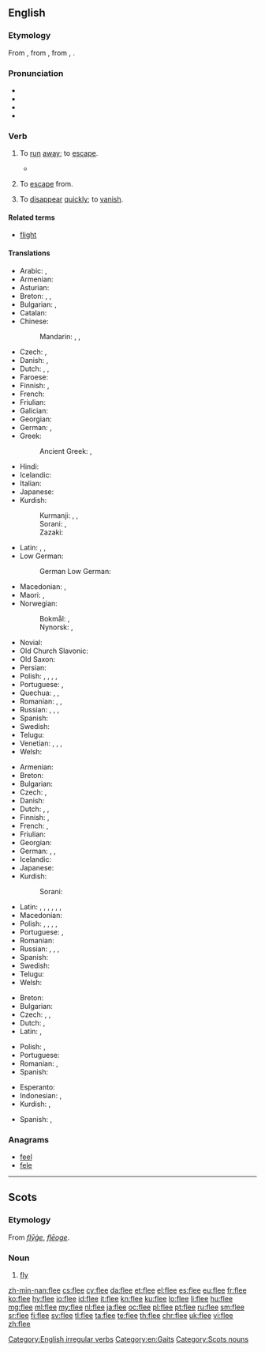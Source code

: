 ==English==

===Etymology===
From {{etyl|ang|en}} {{m|ang|flēon}}, from {{etyl|gem-pro|en}} {{m|gem-pro|*fleuhaną}}, from {{etyl|ine-pro|en}} {{m|ine-pro|*plewk-}}, {{m|ine-pro|*plew-||to fly, flow, run}}.

===Pronunciation===
* {{IPA|/fliː/|lang=en}}
* {{rhymes|iː|lang=en}}
* {{audio|en-us-flee.ogg|Audio (US)|lang=en}}
* {{homophones|lang=en|flea}}

===Verb===
{{en-verb|flees|fleeing|fled|fled}}

# {{label|en|intransitive}} To [[run]] [[away]]; to [[escape]].
#: {{ux|en|The prisoner tried to '''flee''', but was caught by the guards.}}
#* {{quote-book|year=1922|author={{w|Michael Arlen}}|title=[http://openlibrary.org/works/OL1519647W “Piracy”: A Romantic Chronicle of These Days]|chapter=Ep./4/2
|passage=As they turned into Hertford Street they startled a robin from the poet's head on a barren fountain, and he '''fled''' away with a cameo note.}}
# {{label|en|transitive}} To [[escape]] from.
#: {{ux|en|Many people '''fled''' the country as war loomed.}}
#: {{ux|en|Thousands of people moved northward trying to '''flee''' the drought.}}
# {{label|en|intransitive}} To [[disappear]] [[quickly]]; to [[vanish]].
#: {{ux|en|Ethereal products '''flee''' once freely exposed to air.}}

====Related terms====
* [[flight]]

====Translations====
{{trans-top|to run away; to escape}}
* Arabic: {{t|ar|هَرَبَ}}, {{t|ar|فَرَّ}}
* Armenian: {{t|hy|փախչել}}
* Asturian: {{t|ast|fuxir}}
* Breton: {{t+|br|redek}}, {{t+|br|tec'hout}}, {{t|br|fuiñ}}
* Bulgarian: {{t+|bg|бягам|sc=Cyrl}}, {{t+|bg|избягвам|sc=Cyrl}}
* Catalan: {{t+|ca|fugir}}
* Chinese:
*: Mandarin: {{t+|cmn|逃|tr=táo|sc=Hani}}, {{t+|cmn|奔逃|tr=bēntáo|sc=Hani}}, {{t+|cmn|奔|tr=bēn|sc=Hani}}
* Czech: {{t|cs|utéct}}, {{t|cs|utéci|pf}}
* Danish: {{t|da|flygte}}, {{t+|da|fly}}
* Dutch: {{t+|nl|vluchten}}, {{t|nl|wegvluchten}}, {{t+|nl|ontsnappen}}
* Faroese: {{t|fo|flýggja}}
* Finnish: {{t+|fi|paeta}}, {{t+|fi|karata}}
* French: {{t+|fr|s'enfuir}}
* Friulian: {{t|fur|fuî}}
* Galician: {{t+|gl|fuxir}}
* Georgian: {{t-needed|ka}}
* German: {{t+|de|fliehen}}, {{t+|de|flüchten}}
* Greek: {{t+|el|φεύγω}}
*: Ancient Greek: {{t|grc|φεύγω}}, {{t|grc|τρέω}}
* Hindi: {{t|hi|भागना|tr=bagana|sc=Deva}}
* Icelandic: {{t+|is|flýja}}
* Italian: {{t+|it|fuggire}}
* Japanese: {{t|ja|逃げる|tr=[[にげる]], nigeru|sc=Jpan}}
* Kurdish:
*: Kurmanji: {{t+|ku|revîn}}, {{t+|ku|bazdan}}, {{t+|ku|bezîn}}
*: Sorani: {{t|ckb|هه‌ڵاتن|sc=ku-Arab}}, {{t|ckb|ده‌رپه‌ڕین|sc=ku-Arab}}
*: Zazaki: {{t+|ku|remayen}}
{{trans-mid}}
* Latin: {{t+|la|fugiō}}, {{t+|la|fugio|alt=fugitō}}, {{t|la|perfugio}}
* Low German:
*: German Low German: {{t|nds-de|flüchten}}
* Macedonian: {{t|mk|по́бегне|sc=Cyrl}}, {{t|mk|на́пушти|sc=Cyrl}}
* Maori: {{t|mi|kairere}}, {{t|mi|tūrere}}
* Norwegian:
*: Bokmål: {{t|nb|flykte}}, {{t+|nb|rømme}}
*: Nynorsk: {{t|nn|flykte}}, {{t|nn|rømme}}
* Novial: {{t|nov|fuga}}
* Old Church Slavonic: {{t|cu|бѣжати|tr=běžati|sc=Cyrs}}
* Old Saxon: {{t|osx|fliohan}}
* Persian: {{t+|fa|گریختن|tr=gorixtæn|sc=fa-Arab}}
* Polish: {{t+|pl|uciec|pf}}, {{t+|pl|uciekać|impf}}, {{t|pl|zbiec|pf}}, {{t+|pl|umknąć|pf}}, {{t|pl|umykać|impf}}
* Portuguese: {{t+|pt|escapar}}, {{t+|pt|fugir}}
* Quechua: {{t|qu|ayqey}}, {{t|qu|chinkakapuy}}, {{t|qu|mitikuy}}
* Romanian: {{t+|ro|scăpa}}, {{t+|ro|evada}}, {{t+|ro|fugi}}
* Russian: {{t+|ru|убега́ть|impf}}, {{t+|ru|убежа́ть|pf}}, {{t+|ru|удира́ть|impf}}, {{t+|ru|удра́ть|pf}}
* Spanish: {{t+|es|huir}}
* Swedish: {{t+|sv|fly}}
* Telugu: {{t+|te|పారిపోవు|sc=Telu}}
* Venetian: {{t|vec|fuxir}}, {{t|vec|fùxer}}, {{t|vec|fugér}}, {{t|vec|fugir}}
* Welsh: {{t+|cy|ffoi}}
{{trans-bottom}}

{{trans-top|to escape from}}
* Armenian: {{t|hy|փախչել}}
* Breton: {{t+|br|tec'hel}}
* Bulgarian: {{t+|bg|избягвам|sc=Cyrl}}
* Czech: {{t|cs|utéci|pf}}, {{t|cs|utíkat|impf}}
* Danish: {{t|da|flygte}}
* Dutch: {{t+|nl|ontkomen}}, {{t+|nl|ontlopen}}, {{t+|nl|ontvluchten}}
* Finnish: {{t+|fi|paeta}}, {{t+|fi|karata}}
* French: {{t+|fr|fuir}}, {{t+|fr|échapper}}
* Friulian: {{t|fur|fuî}}
* Georgian: {{t-needed|ka}}
* German: {{t+|de|fliehen}}, {{t|de|entfliehen}}, {{t+|de|flüchten}}
* Icelandic: {{t+|is|flýja}}
* Japanese: {{t|ja|逃げる|tr=[[にげる]], nigeru|sc=Jpan}}
* Kurdish:
*: Sorani: {{t|ckb|ڕاکردن|sc=ku-Arab}}
{{trans-mid}}
* Latin: {{t+|la|fugio}}, {{t+|la|confugio}}, {{t|la|diffugio}}, {{t|la|profugio}}, {{t|la|refugio}}, {{t|la|evado}}, {{t|la|evado}}
* Macedonian: {{t|mk|и́збегне|sc=Cyrl}}
* Polish: {{t+|pl|uciec}}, {{t+|pl|uciekać}}, {{t|pl|zbiec}}, {{t+|pl|umknąć}}, {{t|pl|umykać}}
* Portuguese: {{t|pt|[[escapar]] [[de]]}}, {{t|pt|[[fugir]] [[de]]}}
* Romanian: {{t+|ro|fugi}}
* Russian: {{t+|ru|убега́ть|impf}}, {{t+|ru|убежа́ть|pf}}, {{t+|ru|удира́ть|impf}}, {{t+|ru|удра́ть|pf}}
* Spanish: {{t+|es|huir}}
* Swedish: {{t+|sv|fly}}
* Telugu: {{t+|te|పారిపోవు|sc=Telu}}
* Welsh: {{t+|cy|ffoi}}
{{trans-bottom}}

{{trans-top|to disappear quickly}}
* Breton: {{t+|br|tec'hout}}
* Bulgarian: {{t+|bg|изчезвам бързо|sc=Cyrl}}
* Czech: {{t+|cs|zmizet|pf}}, {{t+|cs|vypařit se|pf}}, {{t+|cs|zdrhnout|pf}} {{qualifier|colloquial}}
* Dutch: {{t+|nl|vervliegen}}, {{t+|nl|vlieden}}
* Latin: {{t+|la|evanesco}}, {{t+|la|aufugio}}
{{trans-mid}}
* Polish: {{t|pl|ulotnić się}}, {{t|pl|ulatniać się}}
* Portuguese: {{t+|pt|sumir}}
* Romanian: {{qualifier|figuratively}} {{t|ro|a se evapora}}, {{t+|ro|dispărea}}
* Spanish: {{t+|es|desvanecerse}}
{{trans-bottom}}

{{checktrans-top}}
* Esperanto: {{t-check|eo|fuĝi}}
* Indonesian: {{t+check|id|minggat}}, {{t+check|id|melarikan diri}}
* Kurdish: {{t+check|ku|revîn}}, {{t+check|ku|bazdan}}
{{trans-mid}}
* Spanish: {{t+check|es|huir}}, {{t+check|es|fugarse}}
{{trans-bottom}}

===Anagrams===
* [[feel#English|feel]]
* [[fele#English|fele]]

[[Category:English irregular verbs]]
[[Category:en:Gaits]]

----

==Scots==

===Etymology===
From {{etyl|ang|sco}} ''[[flyge|flȳġe]]'', ''[[fleoge|flēoge]]''.

===Noun===
{{head|sco|nouns}}

# [[fly]]

[[Category:Scots nouns]]

[[zh-min-nan:flee]]
[[cs:flee]]
[[cy:flee]]
[[da:flee]]
[[et:flee]]
[[el:flee]]
[[es:flee]]
[[eu:flee]]
[[fr:flee]]
[[ko:flee]]
[[hy:flee]]
[[io:flee]]
[[id:flee]]
[[it:flee]]
[[kn:flee]]
[[ku:flee]]
[[lo:flee]]
[[li:flee]]
[[hu:flee]]
[[mg:flee]]
[[ml:flee]]
[[my:flee]]
[[nl:flee]]
[[ja:flee]]
[[oc:flee]]
[[pl:flee]]
[[pt:flee]]
[[ru:flee]]
[[sm:flee]]
[[sr:flee]]
[[fi:flee]]
[[sv:flee]]
[[tl:flee]]
[[ta:flee]]
[[te:flee]]
[[th:flee]]
[[chr:flee]]
[[uk:flee]]
[[vi:flee]]
[[zh:flee]]